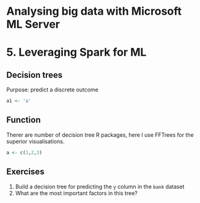 # Analysing big data with Microsoft ML Server
# 5. Leveraging Spark for ML

## Decision trees
Purpose: predict a discrete outcome


```r
a1 <- 'a'
```

## Function 
Therer are number of decision tree R packages, here I use FFTrees for the superior visualisations.

```r
a <- c(1,2,3)
```


## Exercises
1. Build a decision tree for predicting the `y` column in the `bank` dataset
2. What are the most important factors in this tree?
